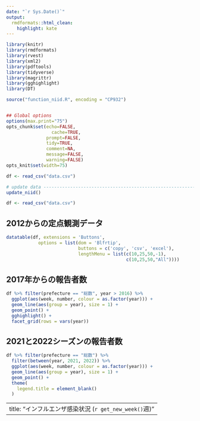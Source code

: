 ```yaml
---
date: "`r Sys.Date()`"
output:
  rmdformats::html_clean:
    highlight: kate
---
```



```r
library(knitr)
library(rmdformats)
library(rvest)
library(xml2)
library(pdftools)
library(tidyverse)
library(magrittr)
library(gghighlight)
library(DT)

source("function_niid.R", encoding = "CP932")


## Global options
options(max.print="75")
opts_chunk$set(echo=FALSE,
	             cache=TRUE,
               prompt=FALSE,
               tidy=TRUE,
               comment=NA,
               message=FALSE,
               warning=FALSE)
opts_knit$set(width=75)

```

```r
df <- read_csv("data.csv")

```

```r
# update data -------------------------------------------------------------
update_niid()

df <- read_csv("data.csv")
```


## 2012からの定点観測データ
```r
datatable(df, extensions = 'Buttons',
            options = list(dom = 'Blfrtip',
                           buttons = c('copy', 'csv', 'excel'),
                           lengthMenu = list(c(10,25,50,-1),
                                             c(10,25,50,"All"))))
```


## 2017年からの報告者数
```r
df %>% filter(prefecture == "総数", year > 2016) %>%
  ggplot(aes(week, number, colour = as.factor(year))) +
  geom_line(aes(group = year), size = 1) +
  geom_point() + 
  gghighlight() +
  facet_grid(rows = vars(year))
```


## 2021と2022シーズンの報告者数
```r

df %>% filter(prefecture == "総数") %>% 
  filter(between(year, 2021, 2022)) %>% 
  ggplot(aes(week, number, colour = as.factor(year))) +
  geom_line(aes(group = year), size = 1) +
  geom_point() +
  theme(
    legend.title = element_blank()
  )

```

---
title: "インフルエンザ感染状況 (`r get_new_week()`週) "
---